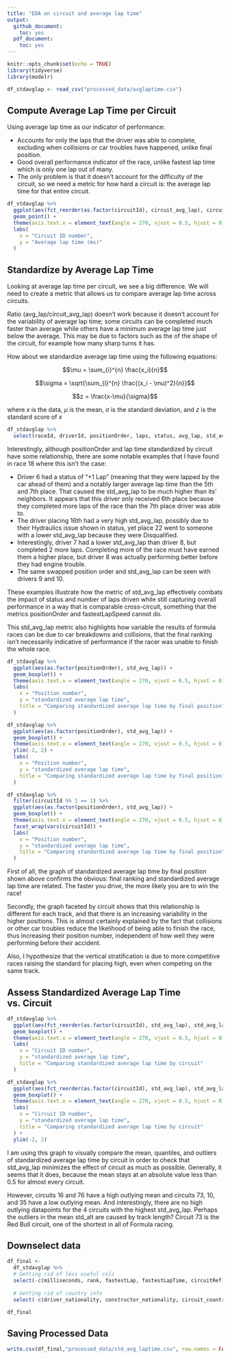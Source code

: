 ---
title: "EDA on circuit and average lap time"
output:
  github_document:
    toc: yes
  pdf_document:
    toc: yes
---

```{r setup, include=FALSE}
knitr::opts_chunk$set(echo = TRUE)
library(tidyverse)
library(modelr)
```

```{r get datasets, include = FALSE}
df_stdavglap <- read_csv("processed_data/avglaptime.csv")
```

## Compute Average Lap Time per Circuit

Using average lap time as our indicator of performance:

 - Accounts for only the laps that the driver was able to complete, excluding when collisions or car troubles have happened, unlike final position.
 - Good overall performance indicator of the race, unlike fastest lap time which is only one lap out of many.
 - The only problem is that it doesn't account for the difficulty of the circuit, so we need a metric for how hard a circuit is: the average lap time for that entire circuit.

```{r}
df_stdavglap %>%
  ggplot(aes(fct_reorder(as.factor(circuitId), circuit_avg_lap), circuit_avg_lap)) + 
  geom_point() +
  theme(axis.text.x = element_text(angle = 270, vjust = 0.5, hjust = 0)) + 
  labs(
    x = "Circuit ID number",
    y = "Average lap time (ms)"
  )
```
 
 
## Standardize by Average Lap Time
 
Looking at average lap time per circuit, we see a big difference. We will need to create a metric that allows us to compare average lap time across circuits. 
 
Ratio (avg_lap/circuit_avg_lap) doesn't work because it doesn't account for the variability of average lap time; some circuits can be completed much faster than average while others have a minimum average lap time just below the average. This may be due to factors such as the of the shape of the circuit, for example how many sharp turns it has.
 
How about we standardize average lap time using the following equations:

$$\mu = \sum_{i}^{n} \frac{x_i}{n}$$

$$\sigma = \sqrt{\sum_{i}^{n} \frac{(x_i - \mu)^2}{n}}$$

$$z = \frac{x-\mu}{\sigma}$$

where $x$ is the data, $\mu$ is the mean, $\sigma$ is the standard deviation, and $z$ is the standard score of $x$

 
```{r}
df_stdavglap %>%
  select(raceId, driverId, positionOrder, laps, status, avg_lap, std_avg_lap)
```

Interestingly, although positionOrder and lap time standardized by circuit have some relationship, there are some notable examples that I have found in race 18 where this isn't the case:
 
 - Driver 6 had a status of "+1 Lap" (meaning that they were lapped by the car ahead of them) and a notably larger average lap time than the 5th and 7th place. That caused the std_avg_lap to be much higher than its' neighbors. It appears that this driver only received 6th place because they completed more laps of the race than the 7th place driver was able to.
 - The driver placing 16th had a very high std_avg_lap, possibly due to their Hydraulics issue shown in status, yet place 22 went to someone with a lower std_avg_lap because they were Disqualified.
 - Interestingly, driver 7 had a lower std_avg_lap than driver 8, but completed 2 more laps. Completing more of the race must have earned them a higher place, but driver 8 was actually performing better before they had engine trouble. 
 - The same swapped position order and std_avg_lap can be seen with drivers 9 and 10.
 
These examples illustrate how the metric of std_avg_lap effectively combats the impact of status and number of laps driven while still capturing overall performance in a way that is comparable cross-circuit, something that the metrics positionOrder and fastestLapSpeed cannot do. 

This std_avg_lap metric also highlights how variable the results of formula races can be due to car breakdowns and collisions, that the final ranking isn't necessarily indicative of performance if the racer was unable to finish the whole race.

```{r}
df_stdavglap %>%
  ggplot(aes(as.factor(positionOrder), std_avg_lap)) +
  geom_boxplot() + 
  theme(axis.text.x = element_text(angle = 270, vjust = 0.5, hjust = 0)) + 
  labs(
    x = "Position number",
    y = "standardized average lap time",
    title = "Comparing standardized average lap time by final position"
  )

df_stdavglap %>%
  ggplot(aes(as.factor(positionOrder), std_avg_lap)) +
  geom_boxplot() + 
  theme(axis.text.x = element_text(angle = 270, vjust = 0.5, hjust = 0)) + 
  ylim(-2, 2) +
  labs(
    x = "Position number",
    y = "standardized average lap time",
    title = "Comparing standardized average lap time by final position"
  )

df_stdavglap %>%
  filter(circuitId %% 2 == 1) %>%
  ggplot(aes(as.factor(positionOrder), std_avg_lap)) +
  geom_boxplot() + 
  theme(axis.text.x = element_text(angle = 270, vjust = 0.5, hjust = 0)) + 
  facet_wrap(vars(circuitId)) +
  labs(
    x = "Position number",
    y = "standardized average lap time",
    title = "Comparing standardized average lap time by final position"
  )
```

First of all, the graph of standardized average lap time by final position shown above confirms the obvious: final ranking and standardized average lap time are related. The faster you drive, the more likely you are to win the race! 

Secondly, the graph faceted by circuit shows that this relationship is different for each track, and that there is an increasing variability in the higher positions. This is almost certainly explained by the fact that collisions or other car troubles reduce the likelihood of being able to finish the race, thus increasing their position number, independent of how well they were performing before their accident. 

Also, I hypothesize that the vertical stratification is due to more competitive races raising the standard for placing high, even when competing on the same track.

## Assess Standardized Average Lap Time vs. Circuit

```{r}
df_stdavglap %>%
  ggplot(aes(fct_reorder(as.factor(circuitId), std_avg_lap), std_avg_lap)) +
  geom_boxplot() + 
  theme(axis.text.x = element_text(angle = 270, vjust = 0.5, hjust = 0)) + 
  labs(
    x = "Circuit ID number",
    y = "standardized average lap time",
    title = "Comparing standardized average lap time by circuit"
  )

df_stdavglap %>%
  ggplot(aes(fct_reorder(as.factor(circuitId), std_avg_lap), std_avg_lap)) +
  geom_boxplot() + 
  theme(axis.text.x = element_text(angle = 270, vjust = 0.5, hjust = 0)) + 
  labs(
    x = "Circuit ID number",
    y = "standardized average lap time",
    title = "Comparing standardized average lap time by circuit"
  ) + 
  ylim(-2, 2)

```

I am using this graph to visually compare the mean, quantiles, and outliers of standardized average lap time by circuit in order to check that std_avg_lap minimizes the effect of circuit as much as possible. Generally, it seems that it does, because the mean stays at an absolute value less than 0.5 for almost every circuit. 

However, circuits 16 and 76 have a high outlying mean and circuits 73, 10, and 35 have a low outlying mean. And interestingly, there are no high outlying datapoints for the 4 circuits with the highest std_avg_lap. Perhaps the outliers in the mean std_alt are caused by track length? Circuit 73 is the Red Bull circuit, one of the shortest in all of Formula racing.

## Downselect data

```{r}
df_final <-
  df_stdavglap %>%
  # Getting rid of less useful cols
  select(-c(milliseconds, rank, fastestLap, fastestLapTime, circuitRef)) %>%
  
  # Getting rid of country info
  select(-c(driver_nationality, constructor_nationality, circuit_country))

df_final
```
## Saving Processed Data

```{r}
write.csv(df_final,"processed_data/std_avg_laptime.csv", row.names = FALSE)
```